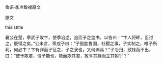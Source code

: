 


鲁语·季冶致禄原文

原文

thisistitle

襄公在楚，季武子取卞，使季冶逆，追而予之玺书，以告曰：“卞人将畔，臣讨之，既得之矣。”公未言，荣成子曰：“子股肱鲁国，社稷之事，子实制之。唯子所利，何必卞？卞有罪而子征之，子之隶也，又何谒焉？”子冶归，致禄而不出，曰：“使予欺君，谓予能也，能而欺其君，敢享其禄而立其朝乎？”

